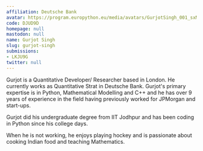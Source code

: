 ```yaml
---
affiliation: Deutsche Bank
avatar: https://program.europython.eu/media/avatars/GurjotSingh_001_sxMYPRZ.jpg
code: DJUD9D
homepage: null
mastodon: null
name: Gurjot Singh
slug: gurjot-singh
submissions:
- LKJU9G
twitter: null
---
```


Gurjot is a Quantitative Developer/ Researcher based in London. He currently works as Quantitative Strat in Deutsche Bank. Gurjot's primary expertise is in Python, Mathematical Modelling and C++ and he has over 9 years of experience in the field having previously worked for JPMorgan and start-ups.

Gurjot did his undergraduate degree from IIT Jodhpur and has been coding in Python since his college days.

When he is not working, he enjoys playing hockey and is passionate about cooking Indian food and teaching Mathematics.

